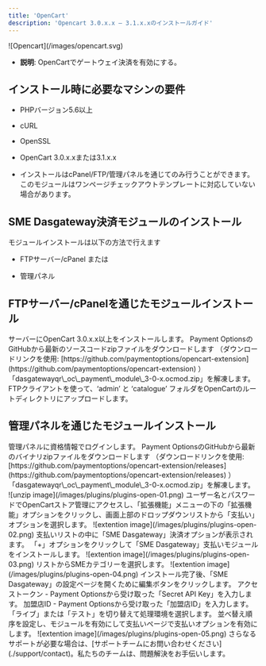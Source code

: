 ```yaml
---
title: 'OpenCart'
description: 'Opencart 3.0.x.x – 3.1.x.xのインストールガイド'
---
```


<Card title="OpenCart">
  ![Opencart](/images/opencart.svg)

  * **説明**: OpenCartでゲートウェイ決済を有効にする。
</Card>

## **インストール時に必要なマシンの要件**

* PHPバージョン5.6以上

* cURL

* OpenSSL

* OpenCart 3.0.x.xまたは3.1.x.x

* インストールはcPanel/FTP/管理パネルを通じてのみ行うことができます。このモジュールはワンページチェックアウトテンプレートに対応していない場合があります。

## **SME Dasgateway決済モジュールのインストール**

モジュールインストールは以下の方法で行えます

* FTPサーバー/cPanel または

* 管理パネル

## **FTPサーバー/cPanelを通じたモジュールインストール**

<Steps>
  <Step>
    サーバーにOpenCart 3.0.x.x以上をインストールします。
  </Step>

  <Step>
    Payment OptionsのGitHubから最新のソースコードzipファイルをダウンロードします
    （ダウンロードリンクを使用: [https://github.com/paymentoptions/opencart-extension](https://github.com/paymentoptions/opencart-extension) ）
  </Step>

  <Step>
    「dasgatewayqr\_oc\_payment\_module\_3-0-x.ocmod.zip」を解凍します。
  </Step>

  <Step>
    FTPクライアントを使って、‘admin’ と ‘catalogue’ フォルダをOpenCartのルートディレクトリにアップロードします。
  </Step>
</Steps>

## **管理パネルを通じたモジュールインストール**

<Steps>
  <Step>
    管理パネルに資格情報でログインします。
  </Step>

  <Step>
    Payment OptionsのGitHubから最新のバイナリzipファイルをダウンロードします
    （ダウンロードリンクを使用: [https://github.com/paymentoptions/opencart-extension/releases](https://github.com/paymentoptions/opencart-extension/releases) ）
  </Step>

  <Step>
    「dasgatewayqr\_oc\_payment\_module\_3-0-x.ocmod.zip」を解凍します。
    ![unzip image](/images/plugins/plugins-open-01.png)
  </Step>

  <Step title="上記のいずれかの方法でインストール後、次の手順に進んでください">
    ユーザー名とパスワードでOpenCartストア管理にアクセスし、「拡張機能」メニューの下の「拡張機能」オプションをクリックし、画面上部のドロップダウンリストから「支払い」オプションを選択します。
    ![extention image](/images/plugins/plugins-open-02.png)
  </Step>

  <Step>
    支払いリストの中に「SME Dasgateway」決済オプションが表示されます。
  </Step>

  <Step>
    「+」オプションをクリックして「SME Dasgateway」支払いモジュールをインストールします。
    ![extention image](/images/plugins/plugins-open-03.png)
  </Step>

  <Step>
    リストからSMEカテゴリーを選択します。
    ![extention image](/images/plugins/plugins-open-04.png)
  </Step>

  <Step>
    インストール完了後、「SME Dasgateway」の設定ページを開くために編集ボタンをクリックします。
  </Step>

  <Step>
    アクセストークン - Payment Optionsから受け取った「Secret API Key」を入力します。
  </Step>

  <Step>
    加盟店ID - Payment Optionsから受け取った「加盟店ID」を入力します。
  </Step>

  <Step>
    「ライブ」または「テスト」を切り替えて処理環境を選択します。
  </Step>

  <Step>
    並べ替え順序を設定し、モジュールを有効にして支払いページで支払いオプションを有効にします。
    ![extention image](/images/plugins/plugins-open-05.png)
  </Step>
</Steps>

<Card title="サポートが必要ですか？" icon="life-ring" href="/support/contact">
  さらなるサポートが必要な場合は、[サポートチームにお問い合わせください](./support/contact)。私たちのチームは、問題解決をお手伝いします。
</Card>
